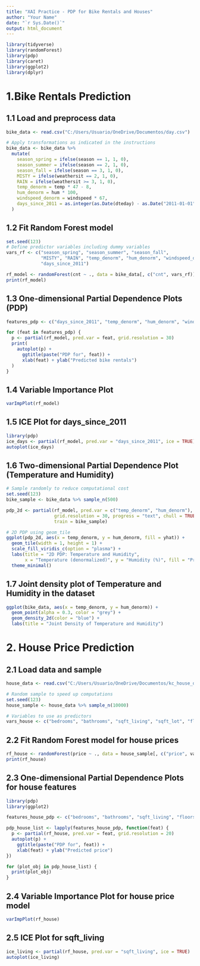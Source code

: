 ```yaml
---
title: "XAI Practice - PDP for Bike Rentals and Houses"
author: "Your Name"
date: "`r Sys.Date()`"
output: html_document
---
```


```r

library(tidyverse)
library(randomForest)
library(pdp)
library(caret)
library(ggplot2)
library(dplyr)
```

# 1.Bike Rentals Prediction

## 1.1 Load and preprocess data

```r
bike_data <- read.csv("C:/Users/Usuario/OneDrive/Documentos/day.csv")

# Apply transformations as indicated in the instructions
bike_data <- bike_data %>%
  mutate(
    season_spring = ifelse(season == 1, 1, 0),
    season_summer = ifelse(season == 2, 1, 0),
    season_fall = ifelse(season == 3, 1, 0),
    MISTY = ifelse(weathersit == 2, 1, 0),
    RAIN = ifelse(weathersit >= 3, 1, 0),
    temp_denorm = temp * 47 - 8,
    hum_denorm = hum * 100,
    windspeed_denorm = windspeed * 67,
    days_since_2011 = as.integer(as.Date(dteday) - as.Date("2011-01-01"))
  )
```

## 1.2 Fit Random Forest model

```r
set.seed(123)
# Define predictor variables including dummy variables
vars_rf <- c("season_spring", "season_summer", "season_fall",
             "MISTY", "RAIN", "temp_denorm", "hum_denorm", "windspeed_denorm",
             "days_since_2011")

rf_model <- randomForest(cnt ~ ., data = bike_data[, c("cnt", vars_rf)], ntree = 200)
print(rf_model)
```

## 1.3 One-dimensional Partial Dependence Plots (PDP)

```r
features_pdp <- c("days_since_2011", "temp_denorm", "hum_denorm", "windspeed_denorm")

for (feat in features_pdp) {
  p <- partial(rf_model, pred.var = feat, grid.resolution = 30)
  print(
    autoplot(p) + 
      ggtitle(paste("PDP for", feat)) +
      xlab(feat) + ylab("Predicted bike rentals")
  )
}
```

## 1.4 Variable Importance Plot

```r
varImpPlot(rf_model)
```

## 1.5 ICE Plot for days_since_2011

```r
library(pdp)
ice_days <- partial(rf_model, pred.var = "days_since_2011", ice = TRUE)
autoplot(ice_days)

```

## 1.6 Two-dimensional Partial Dependence Plot (Temperature and Humidity)

```r
# Sample randomly to reduce computational cost
set.seed(123)
bike_sample <- bike_data %>% sample_n(500)

pdp_2d <- partial(rf_model, pred.var = c("temp_denorm", "hum_denorm"), 
                  grid.resolution = 30, progress = "text", chull = TRUE, 
                  train = bike_sample)

# 2D PDP using geom_tile
ggplot(pdp_2d, aes(x = temp_denorm, y = hum_denorm, fill = yhat)) +
  geom_tile(width = 1, height = 1) + 
  scale_fill_viridis_c(option = "plasma") +
  labs(title = "2D PDP: Temperature and Humidity", 
       x = "Temperature (denormalized)", y = "Humidity (%)", fill = "Predicted rentals") +
  theme_minimal()
```

## 1.7 Joint density plot of Temperature and Humidity in the dataset

```r
ggplot(bike_data, aes(x = temp_denorm, y = hum_denorm)) +
  geom_point(alpha = 0.3, color = "grey") +
  geom_density_2d(color = "blue") +
  labs(title = "Joint Density of Temperature and Humidity")

```

# 2. House Price Prediction

## 2.1 Load data and sample

```r
house_data <- read.csv("C:/Users/Usuario/OneDrive/Documentos/kc_house_data.csv")

# Random sample to speed up computations
set.seed(123)
house_sample <- house_data %>% sample_n(10000)

# Variables to use as predictors
vars_house <- c("bedrooms", "bathrooms", "sqft_living", "sqft_lot", "floors", "yr_built")
```

## 2.2 Fit Random Forest model for house prices

```r
rf_house <- randomForest(price ~ ., data = house_sample[, c("price", vars_house)], ntree = 200)
print(rf_house)
```

## 2.3 One-dimensional Partial Dependence Plots for house features

```r
library(pdp)
library(ggplot2)

features_house_pdp <- c("bedrooms", "bathrooms", "sqft_living", "floors")

pdp_house_list <- lapply(features_house_pdp, function(feat) {
  p <- partial(rf_house, pred.var = feat, grid.resolution = 20)
  autoplot(p) + 
    ggtitle(paste("PDP for", feat)) +
    xlab(feat) + ylab("Predicted price")
})

for (plot_obj in pdp_house_list) {
  print(plot_obj)
}
```

## 2.4 Variable Importance Plot for house price model

```r
varImpPlot(rf_house)
```

## 2.5 ICE Plot for sqft_living

```r
ice_living <- partial(rf_house, pred.var = "sqft_living", ice = TRUE)
autoplot(ice_living)
```
